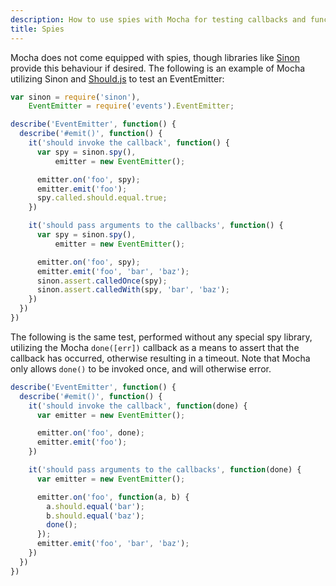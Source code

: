 ```yaml
---
description: How to use spies with Mocha for testing callbacks and function calls
title: Spies
---
```


Mocha does not come equipped with spies, though libraries like [Sinon](https://github.com/sinonjs/sinon) provide this behaviour if desired. The following is an example of Mocha utilizing Sinon and [Should.js](https://github.com/shouldjs/should.js) to test an EventEmitter:

```javascript
var sinon = require('sinon'),
    EventEmitter = require('events').EventEmitter;

describe('EventEmitter', function() {
  describe('#emit()', function() {
    it('should invoke the callback', function() {
      var spy = sinon.spy(),
          emitter = new EventEmitter();

      emitter.on('foo', spy);
      emitter.emit('foo');
      spy.called.should.equal.true;
    })

    it('should pass arguments to the callbacks', function() {
      var spy = sinon.spy(),
          emitter = new EventEmitter();

      emitter.on('foo', spy);
      emitter.emit('foo', 'bar', 'baz');
      sinon.assert.calledOnce(spy);
      sinon.assert.calledWith(spy, 'bar', 'baz');
    })
  })
})
```

The following is the same test, performed without any special spy library, utilizing the Mocha `done([err])` callback as a means to assert that the callback has occurred, otherwise resulting in a timeout. Note that Mocha only allows `done()` to be invoked once, and will otherwise error.

```javascript
describe('EventEmitter', function() {
  describe('#emit()', function() {
    it('should invoke the callback', function(done) {
      var emitter = new EventEmitter();

      emitter.on('foo', done);
      emitter.emit('foo');
    })

    it('should pass arguments to the callbacks', function(done) {
      var emitter = new EventEmitter();

      emitter.on('foo', function(a, b) {
        a.should.equal('bar');
        b.should.equal('baz');
        done();
      });
      emitter.emit('foo', 'bar', 'baz');
    })
  })
})
```
